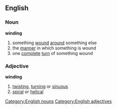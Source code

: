 ==English==
===Noun===
'''winding'''
#something [[wound]] [[around]] something else
#the [[manner]] in which something is wound
#one [[complete]] [[turn]] of something wound
===Adjective===
'''winding'''
#[[twisting]], [[turning]] or [[sinuous]]
#[[spiral]] or [[helical]]
[[Category:English nouns]]
[[Category:English adjectives]]